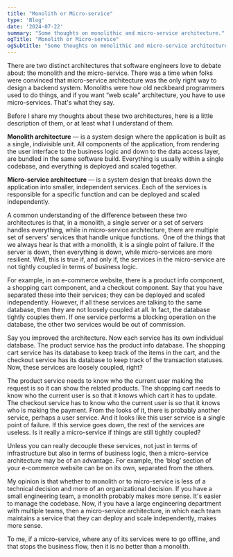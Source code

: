 ```yaml
---
title: "Monolith or Micro-service"
type: 'Blog'
date: '2024-07-22'
summary: "Some thoughts on monolithic and micro-service architecture."
ogTitle: "Monolith or Micro-service"
ogSubtitle: "Some thoughts on monolithic and micro-service architecture."
---
```


There are two distinct architectures that software engineers love to debate about: the monolith and the micro-service. There was a time when folks were convinced that micro-service architecture was the only right way to design a backend system. Monoliths were how old neckbeard programmers used to do things, and if you want “web scale” architecture, you have to use micro-services. That's what they say.

Before I share my thoughts about these two architectures, here is a little description of them, or at least what I understand of them.

**Monolith architecture** — is a system design where the application is built as a single, indivisible unit. All components of the application, from rendering the user interface to the business logic and down to the data access layer, are bundled in the same software build. Everything is usually within a single codebase, and everything is deployed and scaled together.

**Micro-service architecture** — is a system design that breaks down the application into smaller, independent services. Each of the services is responsible for a specific function and can be deployed and scaled independently.

A common understanding of the difference between these two architectures is that, in a monolith, a single server or a set of servers handles everything, while in micro-service architecture, there are multiple set of servers' services that handle unique functions.
 One of the things that we always hear is that with a monolith, it is a single point of failure. If the server is down, then everything is down, while micro-services are more resilient. Well, this is true if, and only if, the services in the micro-service are not tightly coupled in terms of business logic.

For example, in an e-commerce website, there is a product info component, a shopping cart component, and a checkout component. Say that you have separated these into their services; they can be deployed and scaled independently. However, if all these services are talking to the same database, then they are not loosely coupled at all. In fact, the database tightly couples them. If one service performs a blocking operation on the database, the other two services would be out of commission.

Say you improved the architecture. Now each service has its own individual database. The product service has the product info database. The shopping cart service has its database to keep track of the items in the cart, and the checkout service has its database to keep track of the transaction statuses. Now, these services are loosely coupled, right?

The product service needs to know who the current user making the request is so it can show the related products. The shopping cart needs to know who the current user is so that it knows which cart it has to update. The checkout service has to know who the current user is so that it knows who is making the payment. From the looks of it, there is probably another service, perhaps a user service. And it looks like this user service is a single point of failure. If this service goes down, the rest of the services are useless. Is it really a micro-service if things are still tightly coupled?

Unless you can really decouple these services, not just in terms of infrastructure but also in terms of business logic, then a micro-service architecture may be of an advantage. For example, the ‘blog’ section of your e-commerce website can be on its own, separated from the others.

My opinion is that whether to monolith or to micro-service is less of a technical decision and more of an organizational decision. If you have a small engineering team, a monolith probably makes more sense. It's easier to manage the codebase. Now, if you have a large engineering department with multiple teams, then a micro-service architecture, in which each team maintains a service that they can deploy and scale independently, makes more sense.

To me, if a micro-service, where any of its services were to go offline, and that stops the business flow, then it is no better than a monolith.
